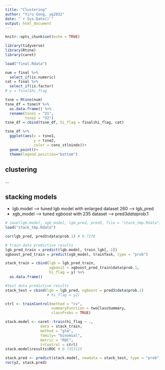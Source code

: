 ```yaml
---
title: "Clustering"
author: "Yiru Gong, yg2832"
date: "`r Sys.Date()`"
output: html_document
---
```


```r
knitr::opts_chunk$set(echo = TRUE)
```

```r
library(tidyverse)
library(Rtsne)
library(caret)
```


```r
load("final.Rdata")

num = final %>% 
  select_if(is.numeric)
cat = final %>% 
  select_if(is.factor)
# y = final$hi_flag

tsne = Rtsne(num)
tsne_df = tsne$Y %>% 
  as.data.frame() %>% 
  rename(tsne1 = "V1",
         tsne2 = "V2")
tsne_df = cbind(tsne_df, hi_flag = final$hi_flag, cat)
```

```r
tsne_df %>%
  ggplot(aes(x = tsne1, 
             y = tsne2,
             color = cons_stlnindx))+
  geom_point()+
  theme(legend.position="bottom")
```

## clustering

...


## stacking models

* lgb.model --> tuned lgb model with enlarged dataset 260 --> lgb_pred
* xgb_model --> tuned xgboost with 235 dataset --> pred3$data$prob.1

```r
# save(lgb.model, xgb_model, lgb_pred, pred3, file = "stack_tmp.Rdata")
load("stack_tmp.Rdata")
```


```r
cor(lgb_pred, pred3$data$prob.1) # 0.7278

# train data predictive results
lgb_pred_train = predict(lgb.model, train_lgb[,-1])
xgboost_pred_train = predict(xgb_model, trainTask, type = "prob")

stack_train = cbind(lgb = lgb_pred_train, 
                    xgboost = xgboost_pred_train$data$prob.1,
                    hi_flag = y) %>% 
  as.data.frame()

#test data predictive results
stack_test = cbind(lgb = lgb_pred, xgboost = pred3$data$prob.1) 
                   # hi_flag = y2)
```

```r
ctrl <- trainControl(method = "cv",
                     summaryFunction = twoClassSummary,
                     classProbs = TRUE)

stack.model <- caret::train(hi_flag ~ .,
                data = stack_train,
                method = "glm",
                family= "binomial",
                metric = "ROC",
                trControl = ctrl)
stack.model$results$ROC # 0.7353115

stack.pred <- predict(stack.model, newdata = stack_test, type = "prob")[,2]
roc(y2, stack.pred)
```

